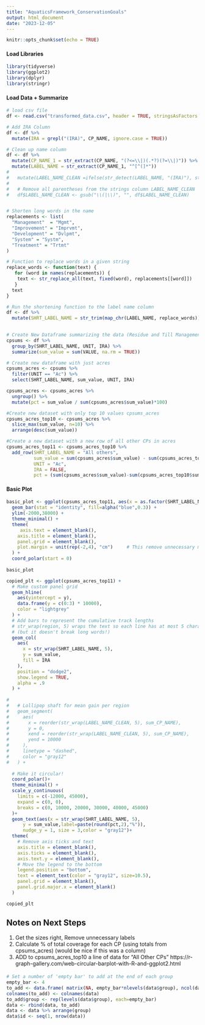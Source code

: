 ```yaml
---
title: "AquaticsFramework_ConservationGoals"
output: html_document
date: "2023-12-05"
---
```


```r
knitr::opts_chunk$set(echo = TRUE)

```

#### Load Libraries
```r
library(tidyverse)
library(ggplot2)
library(dplyr)
library(stringr)

```

#### Load Data + Summarize
```r
# load csv file
df <- read.csv("transformed_data.csv", header = TRUE, stringsAsFactors = FALSE)

# Add IRA Column
df <- df %>%
  mutate(IRA = grepl("(IRA)", CP_NAME, ignore.case = TRUE))

# Clean up name column
df <- df %>%
  mutate(CP_NAME_1 = str_extract(CP_NAME, "(?<=\\|)(.*?)(?=\\|)")) %>%
  mutate(LABEL_NAME = str_extract(CP_NAME_1, "^[^(]*"))
# 
#   mutate(LABEL_NAME_CLEAN =ifelse(str_detect(LABEL_NAME, "(IRA)"), str_replace(LABEL_NAME, "(IRA)", ""), LABEL_NAME))
# 
#   # Remove all parentheses from the strings column LABEL_NAME_CLEAN 
#   df$LABEL_NAME_CLEAN <- gsub("\\(|\\)", "", df$LABEL_NAME_CLEAN)


# Shorten long words in the name
replacements <- list(
  "Management"  = "Mgmt",
  "Improvement" = "Imprvmt",
  "Development" = "Dvlpmt",
  "System" = "Systm",
  "Treatment" = "Trtmt"
)

# Function to replace words in a given string
replace_words <- function(text) {
   for (word in names(replacements)) {
    text <- str_replace_all(text, fixed(word), replacements[[word]])
   }
  text
}

# Run the shortening function to the label name column
df <- df %>%
  mutate(SHRT_LABEL_NAME = str_trim(map_chr(LABEL_NAME, replace_words)))
  

# Create New Dataframe summarizing the data (Residue and Till Management were collapsed into one category (no till / reduced till))
cpsums <- df %>%
  group_by(SHRT_LABEL_NAME, UNIT, IRA) %>%
  summarize(sum_value = sum(VALUE, na.rm = TRUE)) 

# Create new dataframe with just acres
cpsums_acres <- cpsums %>%
  filter(UNIT == "Ac") %>%
  select(SHRT_LABEL_NAME, sum_value, UNIT, IRA)

cpsums_acres <- cpsums_acres %>%
  ungroup() %>%
  mutate(pct = sum_value / sum(cpsums_acres$sum_value)*100)

#Create new dataset with only top 10 values cpsums_acres
cpsums_acres_top10 <- cpsums_acres %>%
  slice_max(sum_value, n=10) %>%
  arrange(desc(sum_value))

#Create a new dataset with a new row of all other CPs in acres
cpsums_acres_top11 <- cpsums_acres_top10 %>%
  add_row(SHRT_LABEL_NAME = "All others",
          sum_value = sum(cpsums_acres$sum_value) - sum(cpsums_acres_top10$sum_value),
          UNIT = "Ac",
          IRA = FALSE,
          pct = (sum(cpsums_acres$sum_value)-sum(cpsums_acres_top10$sum_value)) / sum(cpsums_acres$sum_value) *100)

```


#### Basic Plot
```r
basic_plot <- ggplot(cpsums_acres_top11, aes(x = as.factor(SHRT_LABEL_NAME), y = sum_value)) +
  geom_bar(stat = "identity", fill=alpha("blue",0.3)) +
  ylim(-2000,38000) +
  theme_minimal() + 
  theme( 
     axis.text = element_blank(),
    axis.title = element_blank(),
    panel.grid = element_blank(),
    plot.margin = unit(rep(-2,4), "cm")     # This remove unnecessary margin around plot
  ) +
  coord_polar(start = 0)
    
basic_plot
```



```r

copied_plt <- ggplot(cpsums_acres_top11) +
  # Make custom panel grid
  geom_hline(
    aes(yintercept = y), 
    data.frame(y = c(0:3) * 10000),
    color = "lightgrey"
  ) + 
  # Add bars to represent the cumulative track lengths
  # str_wrap(region, 5) wraps the text so each line has at most 5 characters
  # (but it doesn't break long words!)
  geom_col(
    aes(
      x = str_wrap(SHRT_LABEL_NAME, 5),
      y = sum_value,
      fill = IRA
    ),
    position = "dodge2",
    show.legend = TRUE,
    alpha = .9
  ) +
  
# 
#   # Lollipop shaft for mean gain per region
#   geom_segment(
#     aes(
#       x = reorder(str_wrap(LABEL_NAME_CLEAN, 5), sum_CP_NAME),
#       y = 0,
#       xend = reorder(str_wrap(LABEL_NAME_CLEAN, 5), sum_CP_NAME),
#       yend = 10000
#     ),
#     linetype = "dashed",
#     color = "gray12"
#   ) + 
  
  # Make it circular!
  coord_polar()+
  theme_minimal() +
  scale_y_continuous(
    limits = c(-12000, 45000),
    expand = c(0, 0),
    breaks = c(0, 10000, 20000, 30000, 40000, 45000)
  )+
  geom_text(aes(x = str_wrap(SHRT_LABEL_NAME, 5),
      y = sum_value,label=paste(round(pct,2),"%")), 
      nudge_y = 1, size = 3,color = "gray12")+
  theme(
    # Remove axis ticks and text
    axis.title = element_blank(),
    axis.ticks = element_blank(),
    axis.text.y = element_blank(),
    # Move the legend to the bottom
    legend.position = "bottom",
    text = element_text(color = "gray12", size=10.5),
    panel.grid = element_blank(),
    panel.grid.major.x = element_blank()
  )

copied_plt
```

## Notes on Next Steps
1. Get the sizes right, Remove unnecessary labels 
2. Calculate % of total coverage for each CP (using totals from cpsums_acres) (would be nice if this was a column)
3. ADD to cpsums_acres_top10 a line of data for "All Other CPs" 
https://r-graph-gallery.com/web-circular-barplot-with-R-and-ggplot2.html


####
```r
# Set a number of 'empty bar' to add at the end of each group
empty_bar <- 4
to_add <- data.frame( matrix(NA, empty_bar*nlevels(data$group), ncol(data)) )
colnames(to_add) <- colnames(data)
to_add$group <- rep(levels(data$group), each=empty_bar)
data <- rbind(data, to_add)
data <- data %>% arrange(group)
data$id <- seq(1, nrow(data))



```

